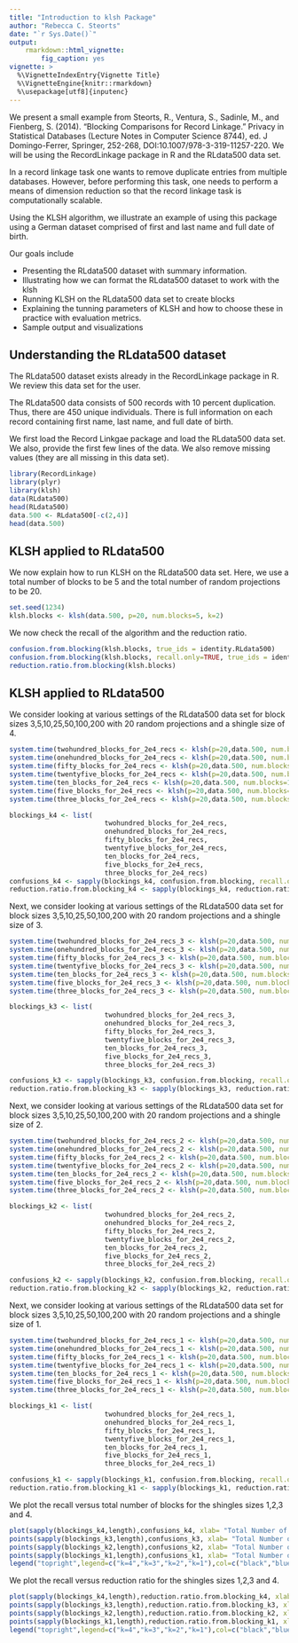```yaml
---
title: "Introduction to klsh Package"
author: "Rebecca C. Steorts"
date: "`r Sys.Date()`"
output: 
    rmarkdown::html_vignette:
        fig_caption: yes
vignette: >
  %\VignetteIndexEntry{Vignette Title}
  %\VignetteEngine{knitr::rmarkdown}
  %\usepackage[utf8]{inputenc}
---
```

We present a small example from Steorts, R., Ventura, S., Sadinle, M., and Fienberg, S. (2014). "Blocking Comparisons for Record Linkage." Privacy in Statistical Databases (Lecture Notes in Computer Science 8744), ed. J Domingo-Ferrer, Springer, 252-268, DOI:10.1007/978-3-319-11257-220. We will be using the RecordLinkage package in R and the RLdata500 data set. 

In a record linkage task one wants to remove duplicate 
entries from multiple databases. However, before performing this task, one needs to perform a means of dimension reduction so that the record linkage task is computationally scalable. 
 
Using the KLSH algorithm, we illustrate an example of using this package using a German dataset comprised of first and last name and full date of birth. 

Our goals include

- Presenting the RLdata500 dataset with summary information.
- Illustrating how we can format the RLdata500 dataset to work with the klsh
- Running KLSH on the RLdata500 data set to create blocks
- Explaining the tunning parameters of KLSH and how to choose these in practice with evaluation metrics.
- Sample output and visualizations 

## Understanding the RLdata500 dataset

The RLdata500 dataset exists already in the RecordLinkage package in R. We review this data set for the user. 

The RLdata500 data consists of 500 records with 10 percent duplication. Thus, there are 450 unique individuals. There is full information on each record containing first name, last name, and full date of birth. 

We first load the Record Linkgae package and load the RLdata500 data set. We also, provide the first few lines of the data. We also remove missing values (they are all missing in this data set). 

```r
library(RecordLinkage)
library(plyr)
library(klsh)
data(RLdata500)
head(RLdata500)
data.500 <- RLdata500[-c(2,4)]
head(data.500)
```

## KLSH applied to RLdata500

We now explain how to run KLSH on the RLdata500 data set. Here, we use a total number of blocks to be 5 and the total number of random projections to be 20. 

```r
set.seed(1234)
klsh.blocks <- klsh(data.500, p=20, num.blocks=5, k=2)
```

We now check the recall of the algorithm and the reduction ratio. 

```r
confusion.from.blocking(klsh.blocks, true_ids = identity.RLdata500)
confusion.from.blocking(klsh.blocks, recall.only=TRUE, true_ids = identity.RLdata500)
reduction.ratio.from.blocking(klsh.blocks)
```

## KLSH applied to RLdata500

We consider looking at various settings of the RLdata500 data set for block sizes 3,5,10,25,50,100,200 with 20 random projections and a shingle size of 4.

```r
system.time(twohundred_blocks_for_2e4_recs <- klsh(p=20,data.500, num.blocks=200,k=4))
system.time(onehundred_blocks_for_2e4_recs <- klsh(p=20,data.500, num.blocks=100,k=4))
system.time(fifty_blocks_for_2e4_recs <- klsh(p=20,data.500, num.blocks=50,k=4))
system.time(twentyfive_blocks_for_2e4_recs <- klsh(p=20,data.500, num.blocks=25,k=4))
system.time(ten_blocks_for_2e4_recs <- klsh(p=20,data.500, num.blocks=10,k=4))
system.time(five_blocks_for_2e4_recs <- klsh(p=20,data.500, num.blocks=5,k=4))
system.time(three_blocks_for_2e4_recs <- klsh(p=20,data.500, num.blocks=3,k=4))

blockings_k4 <- list(
						twohundred_blocks_for_2e4_recs,
						onehundred_blocks_for_2e4_recs,
						fifty_blocks_for_2e4_recs,
						twentyfive_blocks_for_2e4_recs,
						ten_blocks_for_2e4_recs,
						five_blocks_for_2e4_recs,
						three_blocks_for_2e4_recs)
confusions_k4 <- sapply(blockings_k4, confusion.from.blocking, recall.only=TRUE, true_ids = identity.RLdata500)	
reduction.ratio.from.blocking_k4 <- sapply(blockings_k4, reduction.ratio.from.blocking)
```

Next, we consider looking at various settings of the RLdata500 data set for block sizes 3,5,10,25,50,100,200 with 20 random projections and a shingle size of 3.

```r
system.time(twohundred_blocks_for_2e4_recs_3 <- klsh(p=20,data.500, num.blocks=200,k=3))
system.time(onehundred_blocks_for_2e4_recs_3 <- klsh(p=20,data.500, num.blocks=100,k=3))
system.time(fifty_blocks_for_2e4_recs_3 <- klsh(p=20,data.500, num.blocks=50,k=3))
system.time(twentyfive_blocks_for_2e4_recs_3 <- klsh(p=20,data.500, num.blocks=25,k=3))
system.time(ten_blocks_for_2e4_recs_3 <- klsh(p=20,data.500, num.blocks=10,k=3))
system.time(five_blocks_for_2e4_recs_3 <- klsh(p=20,data.500, num.blocks=5,k=3))
system.time(three_blocks_for_2e4_recs_3 <- klsh(p=20,data.500, num.blocks=3,k=3))

blockings_k3 <- list(
						twohundred_blocks_for_2e4_recs_3,
						onehundred_blocks_for_2e4_recs_3,
						fifty_blocks_for_2e4_recs_3,
						twentyfive_blocks_for_2e4_recs_3,
						ten_blocks_for_2e4_recs_3,
						five_blocks_for_2e4_recs_3,
						three_blocks_for_2e4_recs_3)

confusions_k3 <- sapply(blockings_k3, confusion.from.blocking, recall.only=TRUE, true_ids = identity.RLdata500)
reduction.ratio.from.blocking_k3 <- sapply(blockings_k3, reduction.ratio.from.blocking)
```

Next, we consider looking at various settings of the RLdata500 data set for block sizes 3,5,10,25,50,100,200 with 20 random projections and a shingle size of 2.

```r
system.time(twohundred_blocks_for_2e4_recs_2 <- klsh(p=20,data.500, num.blocks=200,k=2))
system.time(onehundred_blocks_for_2e4_recs_2 <- klsh(p=20,data.500, num.blocks=100,k=2))
system.time(fifty_blocks_for_2e4_recs_2 <- klsh(p=20,data.500, num.blocks=50,k=2))
system.time(twentyfive_blocks_for_2e4_recs_2 <- klsh(p=20,data.500, num.blocks=25,k=2))
system.time(ten_blocks_for_2e4_recs_2 <- klsh(p=20,data.500, num.blocks=10,k=2))
system.time(five_blocks_for_2e4_recs_2 <- klsh(p=20,data.500, num.blocks=5,k=2))
system.time(three_blocks_for_2e4_recs_2 <- klsh(p=20,data.500, num.blocks=3,k=2))

blockings_k2 <- list(
						twohundred_blocks_for_2e4_recs_2,
						onehundred_blocks_for_2e4_recs_2,
						fifty_blocks_for_2e4_recs_2,
						twentyfive_blocks_for_2e4_recs_2,
						ten_blocks_for_2e4_recs_2,
						five_blocks_for_2e4_recs_2,
						three_blocks_for_2e4_recs_2)	

confusions_k2 <- sapply(blockings_k2, confusion.from.blocking, recall.only=TRUE, true_ids = identity.RLdata500)
reduction.ratio.from.blocking_k2 <- sapply(blockings_k2, reduction.ratio.from.blocking)
```

Next, we consider looking at various settings of the RLdata500 data set for block sizes 3,5,10,25,50,100,200 with 20 random projections and a shingle size of 1.

```r
system.time(twohundred_blocks_for_2e4_recs_1 <- klsh(p=20,data.500, num.blocks=200,k=1))
system.time(onehundred_blocks_for_2e4_recs_1 <- klsh(p=20,data.500, num.blocks=100,k=1))
system.time(fifty_blocks_for_2e4_recs_1 <- klsh(p=20,data.500, num.blocks=50,k=1))
system.time(twentyfive_blocks_for_2e4_recs_1 <- klsh(p=20,data.500, num.blocks=25,k=1))
system.time(ten_blocks_for_2e4_recs_1 <- klsh(p=20,data.500, num.blocks=10,k=1))
system.time(five_blocks_for_2e4_recs_1 <- klsh(p=20,data.500, num.blocks=5,k=1))
system.time(three_blocks_for_2e4_recs_1 <- klsh(p=20,data.500, num.blocks=3,k=1))

blockings_k1 <- list(
						twohundred_blocks_for_2e4_recs_1,
						onehundred_blocks_for_2e4_recs_1,
						fifty_blocks_for_2e4_recs_1,
						twentyfive_blocks_for_2e4_recs_1,
						ten_blocks_for_2e4_recs_1,
						five_blocks_for_2e4_recs_1,
						three_blocks_for_2e4_recs_1)

confusions_k1 <- sapply(blockings_k1, confusion.from.blocking, recall.only=TRUE, true_ids = identity.RLdata500)
reduction.ratio.from.blocking_k1 <- sapply(blockings_k1, reduction.ratio.from.blocking)
```

We plot the recall versus total number of blocks for the shingles sizes 1,2,3 and 4. 

```r
plot(sapply(blockings_k4,length),confusions_k4, xlab= "Total Number of Blocks", ylab= "Recall", col="black",pch=1,ylim=c(0.4,1),type="b")	
points(sapply(blockings_k3,length),confusions_k3, xlab= "Total Number of Blocks", ylab= "Recall", col="blue",pch=1,ylim=c(0.4,1),type="b")
points(sapply(blockings_k2,length),confusions_k2, xlab= "Total Number of Blocks", ylab= "Recall", col="red",pch=1,ylim=c(0.4,1),type="b")
points(sapply(blockings_k1,length),confusions_k1, xlab= "Total Number of Blocks", ylab= "Recall", col="green",pch=1,ylim=c(0.4,1),type="b")
legend("topright",legend=c("k=4","k=3","k=2","k=1"),col=c("black","blue","red","green"), pch=c(1,1,1,1),lty=1)		
```

We plot the recall versus reduction ratio for the shingles sizes 1,2,3 and 4.

```r
plot(sapply(blockings_k4,length),reduction.ratio.from.blocking_k4, xlab= "Reduction Ratio", ylab= "Recall", col="black",pch=1,ylim=c(0.4,1),type="b")	
points(sapply(blockings_k3,length),reduction.ratio.from.blocking_k3, xlab= "Reduction Ratio", ylab= "Recall", col="blue",pch=1,ylim=c(0.4,1),type="b")
points(sapply(blockings_k2,length),reduction.ratio.from.blocking_k2, xlab= "Reduction Ratio", ylab= "Recall", col="red",pch=1,ylim=c(0.4,1),type="b")
points(sapply(blockings_k1,length),reduction.ratio.from.blocking_k1, xlab= "Reduction Ratio", ylab= "Recall", col="green",pch=1,ylim=c(0.4,1),type="b")
legend("topright",legend=c("k=4","k=3","k=2","k=1"),col=c("black","blue","red","green"), pch=c(1,1,1,1),lty=1)		
```


